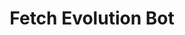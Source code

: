 ---
title: 'Fetch Evolution Bot'
openapi: openapi-v2 GET /evolutionBot/fetch/:evolutionBotId/{instance}
---